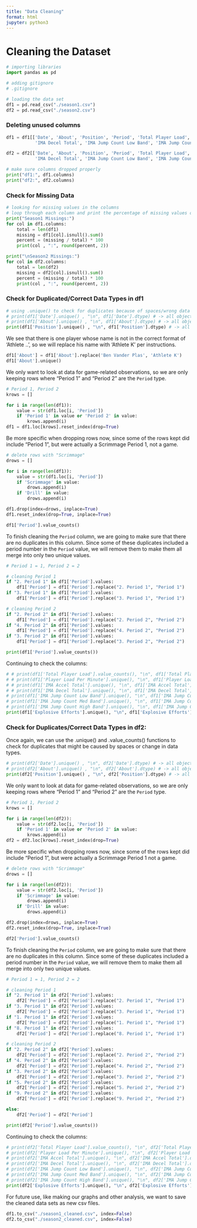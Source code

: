 ```yaml
---
title: "Data Cleaning"
format: html
jupyter: python3
---
```


# Cleaning the Dataset
```python
# importing libraries
import pandas as pd 

# adding gitignore 
# .gitignore

# loading the data set
df1 = pd.read_csv("./season1.csv")
df2 = pd.read_csv("./season2.csv")
``` 


### Deleting unused columns
```python
df1 = df1[['Date', 'About', 'Position', 'Period', 'Total Player Load', 'Player Load Per Minute', 'IMA Accel Total', 
           'IMA Decel Total', 'IMA Jump Count Low Band', 'IMA Jump Count Med Band', 'IMA Jump Count High Band', 'Explosive Efforts']]

df2 = df2[['Date', 'About', 'Position', 'Period', 'Total Player Load', 'Player Load Per Minute', 'IMA Accel Total', 
           'IMA Decel Total', 'IMA Jump Count Low Band', 'IMA Jump Count Med Band', 'IMA Jump Count High Band', 'Explosive Efforts']]

# make sure columns dropped properly
print("df1:", df1.columns)
print("df2:", df2.columns)
```

### Check for Missing Data
```python
# looking for missing values in the columns 
# loop through each column and print the percentage of missing values of each column
print("Season1 Missings:")
for col in df1.columns:
    total = len(df1)
    missing = df1[col].isnull().sum()
    percent = (missing / total) * 100
    print(col , ":", round(percent, 2))

print("\nSeason2 Missings:")
for col in df2.columns:
    total = len(df2)
    missing = df2[col].isnull().sum()
    percent = (missing / total) * 100
    print(col , ":", round(percent, 2))
```

### Check for Duplicated/Correct Data Types in df1
```python
# using .unique() to check for duplicates because of spaces/wrong data types/etc
# print(df1['Date'].unique() , "\n", df1['Date'].dtype) # -> all objects, no duplicates
# print(df1['About'].unique() , "\n", df1['About'].dtype) # -> all objects, no duplicates
print(df1['Position'].unique() , "\n", df1['Position'].dtype) # -> all objects, no duplicates
```

We see that there is one player whose name is not in the correct format of 'Athlete ..', so we will replace his name with 'Athlete K' per instructions.

``` python
df1['About'] = df1['About'].replace('Ben Vander Plas', 'Athlete K')
df1['About'].unique()

``` 

We only want to look at data for game-related observations, so we are only keeping rows where "Period 1" and "Period 2" are the `Period` type.

```python
# Period 1, Period 2
krows = []

for i in range(len(df1)):
    value = str(df1.loc[i, 'Period'])
    if 'Period 1' in value or 'Period 2' in value:
        krows.append(i)
df1 = df1.loc[krows].reset_index(drop=True)
```

Be more specific when dropping rows now, since some of the rows kept did include "Period 1", but were actually a Scrimmage Period 1, not a game.

```python
# delete rows with "Scrimmage"
drows = []

for i in range(len(df1)):
    value = str(df1.loc[i, 'Period'])
    if 'Scrimmage' in value:
        drows.append(i)
    if 'Drill' in value:
        drows.append(i)

df1.drop(index=drows, inplace=True)
df1.reset_index(drop=True, inplace=True)

df1['Period'].value_counts()
```

To finish cleaning the `Period` column, we are going to make sure that there are no duplicates in this column. Since some of these duplicates included a period number in the `Period` value, we will remove them to make them all merge into only two unique values.

```python
# Period 1 = 1, Period 2 = 2

# cleaning Period 1
if "2. Period 1" in df1['Period'].values:
    df1['Period'] = df1['Period'].replace("2. Period 1", "Period 1")
if "3. Period 1" in df1['Period'].values:
    df1['Period'] = df1['Period'].replace("3. Period 1", "Period 1")

# cleaning Period 2
if "2. Period 2" in df1['Period'].values:
    df1['Period'] = df1['Period'].replace("2. Period 2", "Period 2")
if "4. Period 2" in df1['Period'].values:
    df1['Period'] = df1['Period'].replace("4. Period 2", "Period 2")
if "3. Period 2" in df1['Period'].values:
    df1['Period'] = df1['Period'].replace("3. Period 2", "Period 2")

print(df1['Period'].value_counts())
```

Continuing to check the columns:

```python
# # print(df1['Total Player Load'].value_counts(), "\n", df1['Total Player Load'].dtype) # -> all floats
# # print(df1['Player Load Per Minute'].unique(), "\n", df1['Player Load Per Minute'].dtype) # -> all floats w/ one decimal place
# # print(df1['IMA Accel Total'].unique(), "\n", df1['IMA Accel Total'].dtype) # -> all ints, no duplicates
# # print(df1['IMA Decel Total'].unique(), "\n", df1['IMA Decel Total'].dtype) # -> all ints, no duplicates 
# print(df1['IMA Jump Count Low Band'].unique(), "\n", df1['IMA Jump Count Low Band'].dtype) # -> all ints, no duplicates
# print(df1['IMA Jump Count Med Band'].unique(), "\n", df1['IMA Jump Count Med Band'].dtype) # -> all ints, no duplicates
# print(df1['IMA Jump Count High Band'].unique(), "\n", df1['IMA Jump Count High Band'].dtype) # -> all ints, no duplicates
print(df1['Explosive Efforts'].unique(), "\n", df1['Explosive Efforts'].dtype) # -> all ints, no duplicates
```


### Check for Duplicates/Correct Data Types in df2:
Once again, we can use the .unique() and .value_counts() functions to check for duplicates that might be caused by spaces or change in data types.

```python
# print(df2['Date'].unique() , "\n", df2['Date'].dtype) # -> all objects, no duplicates
# print(df2['About'].unique() , "\n", df2['About'].dtype) # -> all objects, no duplicates
print(df2['Position'].unique() , "\n", df2['Position'].dtype) # -> all objects, no duplicates
```

We only want to look at data for game-related observations, so we are only keeping rows where "Period 1" and "Period 2" are the `Period` type.
```python
# Period 1, Period 2
krows = []

for i in range(len(df2)):
    value = str(df2.loc[i, 'Period'])
    if 'Period 1' in value or 'Period 2' in value:
        krows.append(i)
df2 = df2.loc[krows].reset_index(drop=True)
```

Be more specific when dropping rows now, since some of the rows kept did include "Period 1", but were actually a Scrimmage Period 1 not a game. 

```python
# delete rows with "Scrimmage"
drows = []

for i in range(len(df2)):
    value = str(df2.loc[i, 'Period'])
    if 'Scrimmage' in value:
        drows.append(i)
    if 'Drill' in value:
        drows.append(i)

df2.drop(index=drows, inplace=True)
df2.reset_index(drop=True, inplace=True)

df2['Period'].value_counts()
```

To finish cleaning the `Period` column, we are going to make sure that there are no duplicates in this column. Since some of these duplicates included a period number in the `Period` value, we will remove them to make them all merge into only two unique values. 
```python
# Period 1 = 1, Period 2 = 2

# cleaning Period 1
if "2. Period 1" in df2['Period'].values:
    df2['Period'] = df2['Period'].replace("2. Period 1", "Period 1")
if "3. Period 1" in df2['Period'].values:
    df2['Period'] = df2['Period'].replace("3. Period 1", "Period 1")
if "1. Period 1" in df2['Period'].values:
    df2['Period'] = df2['Period'].replace("1. Period 1", "Period 1")
if "8. Period 1" in df2['Period'].values:
    df2['Period'] = df2['Period'].replace("8. Period 1", "Period 1")

# cleaning Period 2
if "2. Period 2" in df2['Period'].values:
    df2['Period'] = df2['Period'].replace("2. Period 2", "Period 2")
if "4. Period 2" in df2['Period'].values:
    df2['Period'] = df2['Period'].replace("4. Period 2", "Period 2")
if "3. Period 2" in df2['Period'].values:
    df2['Period'] = df2['Period'].replace("3. Period 2", "Period 2")
if "5. Period 2" in df2['Period'].values:
    df2['Period'] = df2['Period'].replace("5. Period 2", "Period 2")
if "9. Period 2" in df2['Period'].values:
    df2['Period'] = df2['Period'].replace("9. Period 2", "Period 2")

else:
    df2['Period'] = df2['Period']

print(df2['Period'].value_counts())
```

Continuing to check the columns:

```python
# print(df2['Total Player Load'].value_counts(), "\n", df2['Total Player Load'].dtype) # -> all floats
# print(df2['Player Load Per Minute'].unique(), "\n", df2['Player Load Per Minute'].dtype) # -> all floats w/ one decimal place
# print(df2['IMA Accel Total'].unique(), "\n", df2['IMA Accel Total'].dtype) # -> all ints, no duplicates
# print(df2['IMA Decel Total'].unique(), "\n", df2['IMA Decel Total'].dtype) # -> all ints, no duplicates 
# print(df2['IMA Jump Count Low Band'].unique(), "\n", df2['IMA Jump Count Low Band'].dtype) # -> all ints, no duplicates
# print(df2['IMA Jump Count Med Band'].unique(), "\n", df2['IMA Jump Count Med Band'].dtype) # -> all ints, no duplicates
# print(df2['IMA Jump Count High Band'].unique(), "\n", df2['IMA Jump Count High Band'].dtype) # -> all ints, no duplicates
print(df2['Explosive Efforts'].unique(), "\n", df2['Explosive Efforts'].dtype) # -> all ints, no duplicates
```


For future use, like making our graphs and other analysis, we want to save the cleaned data sets as new csv files. 

```python
df1.to_csv("./season1_cleaned.csv", index=False)
df2.to_csv("./season2_cleaned.csv", index=False)
``` 